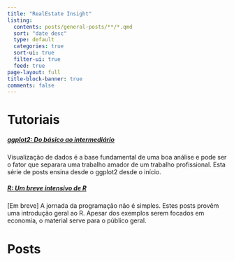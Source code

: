 ```yaml
---
title: "RealEstate Insight"
listing:
  contents: posts/general-posts/**/*.qmd
  sort: "date desc"
  type: default
  categories: true
  sort-ui: true
  filter-ui: true
  feed: true
page-layout: full
title-block-banner: true
comments: false
---
```


# Tutoriais

##### [ggplot2: Do básico ao intermediário](ggplot2-tutorial.html)

Visualização de dados é a base fundamental de uma boa análise e pode ser o fator que separara uma trabalho amador de um trabalho profissional. Esta série de posts ensina desde o ggplot2 desde o início.

##### [R: Um breve intensivo de R](r-tutorial.html)

\[Em breve\] A jornada da programação não é simples. Estes posts provêm uma introdução geral ao R. Apesar dos exemplos serem focados em economia, o material serve para o público geral.

# Posts
